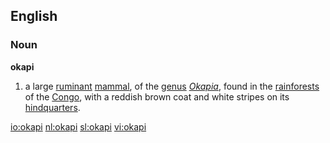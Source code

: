 ==English==
===Noun===
{{wikipedia}}
'''okapi'''
# a large [[ruminant]] [[mammal]], of the [[genus]] ''[[Okapia]]'', found in the [[rainforest]]s of the [[Congo]], with a reddish brown coat and white stripes on its [[hindquarters]].

[[io:okapi]]
[[nl:okapi]]
[[sl:okapi]]
[[vi:okapi]]
